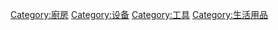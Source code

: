 {{Commonscat|Kitchen utensils}}

[[Category:廚房|Category:廚房]]
[[Category:设备|Category:设备]]
[[Category:工具|Category:工具]]
[[Category:生活用品|Category:生活用品]]